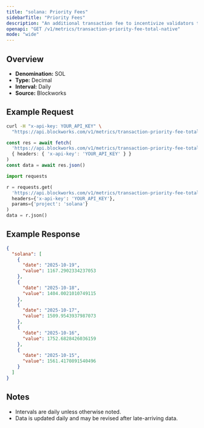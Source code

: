 ```yaml
---
title: "solana: Priority Fees"
sidebarTitle: "Priority Fees"
description: "An additional transaction fee to incentivize validators to prioritize and execute transactions."
openapi: "GET /v1/metrics/transaction-priority-fee-total-native"
mode: "wide"
---
```


## Overview

- **Denomination:** SOL
- **Type:** Decimal
- **Interval:** Daily
- **Source:** Blockworks

## Example Request

<CodeGroup>

```bash cURL
curl -H "x-api-key: YOUR_API_KEY" \
  "https://api.blockworks.com/v1/metrics/transaction-priority-fee-total-native?project=solana"
```

```typescript TypeScript
const res = await fetch(
  'https://api.blockworks.com/v1/metrics/transaction-priority-fee-total-native?project=solana',
  { headers: { 'x-api-key': 'YOUR_API_KEY' } }
)
const data = await res.json()
```

```python Python
import requests

r = requests.get(
  'https://api.blockworks.com/v1/metrics/transaction-priority-fee-total-native',
  headers={'x-api-key': 'YOUR_API_KEY'},
  params={'project': 'solana'}
)
data = r.json()
```

</CodeGroup>

## Example Response

```json
{
  "solana": [
    {
      "date": "2025-10-19",
      "value": 1167.2902334237053
    },
    {
      "date": "2025-10-18",
      "value": 1404.0021010749115
    },
    {
      "date": "2025-10-17",
      "value": 1509.9543937987073
    },
    {
      "date": "2025-10-16",
      "value": 1752.6828426036159
    },
    {
      "date": "2025-10-15",
      "value": 1561.4170891540496
    }
  ]
}
```

## Notes
- Intervals are daily unless otherwise noted.
- Data is updated daily and may be revised after late-arriving data.